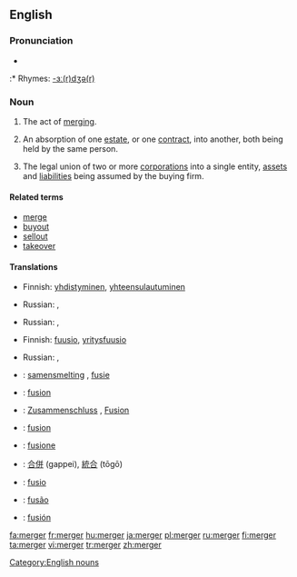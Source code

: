==English==

===Pronunciation===
* {{IPA|/ˈmɚdʒɝ/}}
:* Rhymes: [[Rhymes:English:-ɜː(r)dʒə(r)|-ɜː(r)dʒə(r)]]

===Noun===
{{en-noun}}

# The act of [[merge|merging]].
# {{law}} An absorption of one [[estate]], or one [[contract]], into another, both being held by the same person.
# {{economics}} The legal union of two or more [[corporation]]s into a single entity, [[asset]]s and [[liability|liabilities]] being assumed by the buying firm.

====Related terms====
* [[merge]]
* [[buyout]]
* [[sellout]]
* [[takeover]]

====Translations====
{{trans-top|the act of merging}}
* Finnish: [[yhdistyminen]], [[yhteensulautuminen]]
{{trans-mid}}
* Russian: {{t|ru|слияние|n|sc=Cyrl|tr=slijánije}}, {{t|ru|поглощение|n|sc=Cyrl|tr=pogloš'énije}}
{{trans-bottom}}

{{trans-top|an absorption of one estate, or one contract}}
* Russian: {{t|ru|слияние|n|sc=Cyrl|tr=slijánije}}, {{t|ru|поглощение|n|sc=Cyrl|tr=pogloš'énije}}
{{trans-mid}}
{{trans-bottom}}

{{trans-top|the legal union of two or more corporations}}
* Finnish: [[fuusio]], [[yritysfuusio]]
{{trans-mid}}
* Russian: {{t|ru|слияние|n|sc=Cyrl|tr=slijánije}}, {{t|ru|поглощение|n|sc=Cyrl|tr=pogloš'énije}}
{{trans-bottom}}

{{checktrans-top}}
* {{ttbc|Dutch}}: [[samensmelting]] {{f}}, [[fusie]] {{f}}
* {{ttbc|French}}: [[fusion]]
* {{ttbc|German}}: [[Zusammenschluss]] {{m}}, [[Fusion]] {{f}}
* {{ttbc|Interlingua}}: [[fusion]]
* {{ttbc|Italian}}: [[fusione]] {{f}}
{{checktrans-mid}}
* {{ttbc|Japanese}}: [[合併]] (gappei), [[統合]] (tōgō)
* {{ttbc|Latin}}: [[fusio]] {{f}}
* {{ttbc|Portuguese}}: [[fusão]] {{f}}
* {{ttbc|Spanish}}: [[fusión]] {{f}}
{{checktrans-bottom}}

[[Category:English nouns]]

[[fa:merger]]
[[fr:merger]]
[[hu:merger]]
[[ja:merger]]
[[pl:merger]]
[[ru:merger]]
[[fi:merger]]
[[ta:merger]]
[[vi:merger]]
[[tr:merger]]
[[zh:merger]]